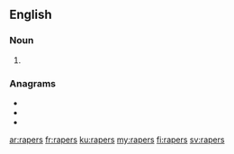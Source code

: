 ==English==

===Noun===
{{head|en|noun plural form}}

# {{plural of|raper|lang=en}}

===Anagrams===
* {{l|en|parers}}
* {{l|en|parser}}
* {{l|en|sparer}}

[[ar:rapers]]
[[fr:rapers]]
[[ku:rapers]]
[[my:rapers]]
[[fi:rapers]]
[[sv:rapers]]
